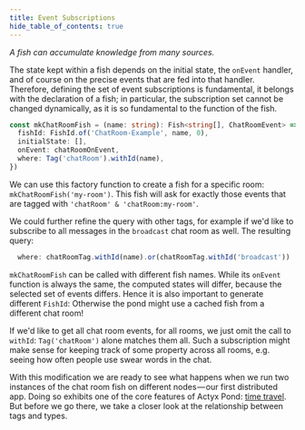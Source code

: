 ```yaml
---
title: Event Subscriptions
hide_table_of_contents: true
---
```


_A fish can accumulate knowledge from many sources._

The state kept within a fish depends on the initial state, the `onEvent` handler, and of course on the precise events that are fed into that handler.
Therefore, defining the set of event subscriptions is fundamental, it belongs with the declaration of a fish; in particular, the subscription set cannot be changed dynamically, as it is so fundamental to the function of the fish.

```typescript
const mkChatRoomFish = (name: string): Fish<string[], ChatRoomEvent> => ({
  fishId: FishId.of('ChatRoom-Example', name, 0),
  initialState: [],
  onEvent: chatRoomOnEvent,
  where: Tag('chatRoom').withId(name),
})
```

We can use this factory function to create a fish for a specific room: `mkChatRoomFish('my-room')`.
This fish will ask for exactly those events that are tagged with `'chatRoom' & 'chatRoom:my-room'`.

We could further refine the query with other tags, for example if we'd like to subscribe to all
messages in the `broadcast` chat room as well. The resulting query:

```typescript
  where: chatRoomTag.withId(name).or(chatRoomTag.withId('broadcast'))
```

`mkChatRoomFish` can be called with different fish names. While its `onEvent` function is always the
same, the computed states will differ, because the selected set of events differs. Hence it is also
important to generate different `FishId`: Otherwise the pond might use a cached fish from a
different chat room!

If we'd like to get all chat room events, for all rooms, we just omit the call to `withId`:
`Tag('chatRoom')` alone matches them all. Such a subscription might make sense for keeping track of
some property across all rooms, e.g. seeing how often people use swear words in the chat.

With this modification we are ready to see what happens when we run two instances of the chat room fish on different
nodes — our first distributed app.  Doing so exhibits one of the core features of Actyx Pond: [time travel](time-travel.md).
But before we go there, we take a closer look at the relationship between tags and types.
